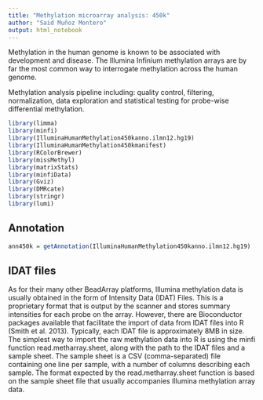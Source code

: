 ```yaml
---
title: "Methylation microarray analysis: 450k"
author: "Said Muñoz Montero"
output: html_notebook
---
```


Methylation in the human genome is known to be associated with development and disease. The Illumina Infinium methylation arrays are by far the most common way to interrogate methylation across the human genome.  

Methylation analysis pipeline including: quality control, filtering, normalization, data exploration and statistical testing for probe-wise differential methylation. 


```r
library(limma)
library(minfi)
library(IlluminaHumanMethylation450kanno.ilmn12.hg19)
library(IlluminaHumanMethylation450kmanifest)
library(RColorBrewer)
library(missMethyl)
library(matrixStats)
library(minfiData)
library(Gviz)
library(DMRcate)
library(stringr)
library(lumi)
```
## Annotation

```r
ann450k = getAnnotation(IlluminaHumanMethylation450kanno.ilmn12.hg19)
```

## IDAT files

As for their many other BeadArray platforms, Illumina methylation data is usually obtained in the form of Intensity Data (IDAT) Files. This is a proprietary format that is output by the scanner and stores summary intensities for each probe on the array. However, there are Bioconductor packages available that facilitate the import of data from IDAT files into R (Smith et al. 2013). Typically, each IDAT file is approximately 8MB in size. The simplest way to import the raw methylation data into R is using the minfi function read.metharray.sheet, along with the path to the IDAT files and a sample sheet. The sample sheet is a CSV (comma-separated) file containing one line per sample, with a number of columns describing each sample. The format expected by the read.metharray.sheet function is based on the sample sheet file that usually accompanies Illumina methylation array data.

```r


```


